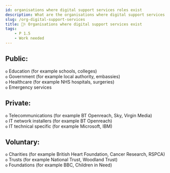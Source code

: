 ```yaml
---
id: organisations where digital support services roles exist
description: What are the organisations where digital support services roles exist
slug: /org-digital-support-services
title: 👨‍⚕️ Organisations where digital support services exist
tags:
    - P 1.5
    - Work needed
---
```


## Public:
`o` Education (for example schools, colleges) <br />
`o` Government (for example local authority, embassies) <br />
`o` Healthcare (for example NHS hospitals, surgeries) <br />
`o` Emergency services <br />

## Private:
`o` Telecommunications (for example BT Openreach, Sky, Virgin Media) <br />
`o` IT network installers (for example BT Openreach) <br />
`o` IT technical specific (for example Microsoft, IBM) <br />

## Voluntary:
`o` Charities (for example British Heart Foundation, Cancer Research, RSPCA) <br />
`o` Trusts (for example National Trust, Woodland Trust) <br />
`o` Foundations (for example BBC, Children in Need) <br />